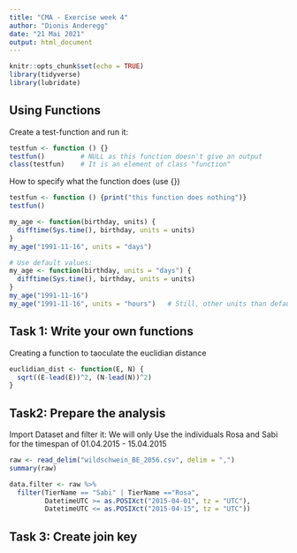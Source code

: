 ```yaml
---
title: "CMA - Exercise week 4"
author: "Dionis Anderegg"
date: "21 Mai 2021"
output: html_document
---
```


```r
knitr::opts_chunk$set(echo = TRUE)
library(tidyverse)
library(lubridate)
```

## Using Functions

Create a test-function and run it:
```r
testfun <- function () {}
testfun()         # NULL as this function doesn't give an output
class(testfun)    # It is an element of class "function"
```

How to specify what the function does (use {})
```r
testfun <- function () {print("this function does nothing")}
testfun()

my_age <- function(birthday, units) {
  difftime(Sys.time(), birthday, units = units)
}
my_age("1991-11-16", units = "days")

# Use default values:
my_age <- function(birthday, units = "days") {
  difftime(Sys.time(), birthday, units = units)
}
my_age("1991-11-16")
my_age("1991-11-16", units = "hours")   # Still, other units than default are possible.
```

## Task 1: Write your own functions
Creating a function to taoculate the euclidian distance
```r
euclidian_dist <- function(E, N) {
  sqrt((E-lead(E))^2, (N-lead(N))^2)
}
```

## Task2: Prepare the analysis
Import Dataset and filter it:
We will only Use the individuals Rosa and Sabi for the timespan of 01.04.2015 - 15.04.2015
```r
raw <- read_delim("wildschwein_BE_2056.csv", delim = ",")
summary(raw)

data.filter <- raw %>%
  filter(TierName == "Sabi" | TierName =="Rosa", 
         DatetimeUTC >= as.POSIXct("2015-04-01", tz = "UTC"), 
         DatetimeUTC <= as.POSIXct("2015-04-15", tz = "UTC"))
```

## Task 3: Create join key

